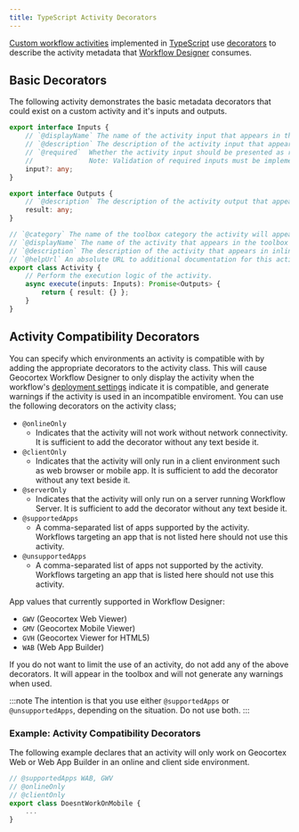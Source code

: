 ```yaml
---
title: TypeScript Activity Decorators
---
```


[Custom workflow activities](implement-custom-activity-web.mdx) implemented in [TypeScript](https://www.typescriptlang.org/) use [decorators](https://www.typescriptlang.org/docs/handbook/decorators.html) to describe the activity metadata that [Workflow Designer](https://apps.geocortex.com/workflow/designer/) consumes.

## Basic Decorators

The following activity demonstrates the basic metadata decorators that could exist on a custom activity and it's inputs and outputs.

```ts
export interface Inputs {
    // `@displayName` The name of the activity input that appears in the properties panel.
    // `@description` The description of the activity input that appears in inline help tooltips.
    // `@required`  Whether the activity input should be presented as required.
    //              Note: Validation of required inputs must be implemented by the `execute(inputs)` method of the activity.
    input?: any;
}

export interface Outputs {
    // `@description` The description of the activity output that appears in inline help tooltips.
    result: any;
}

// `@category` The name of the toolbox category the activity will appear in.
// `@displayName` The name of the activity that appears in the toolbox and properties panel.
// `@description` The description of the activity that appears in inline help tooltips.
// `@helpUrl` An absolute URL to additional documentation for this activity.
export class Activity {
    // Perform the execution logic of the activity.
    async execute(inputs: Inputs): Promise<Outputs> {
        return { result: {} };
    }
}
```

## Activity Compatibility Decorators

You can specify which environments an activity is compatible with by adding the appropriate decorators to the activity class. This will cause Geocortex Workflow Designer to only display the activity when the workflow's [deployment settings](https://docs.geocortex.com/workflow/latest/help/Default.htm#wf5/help/deployment-settings.htm) indicate it is compatible, and generate warnings if the activity is used in an incompatible enviroment. You can use the following decorators on the activity class;

-   `@onlineOnly`
    -   Indicates that the activity will not work without network connectivity. It is sufficient to add the decorator without any text beside it.
-   `@clientOnly`
    -   Indicates that the activity will only run in a client environment such as web browser or mobile app. It is sufficient to add the decorator without any text beside it.
-   `@serverOnly`
    -   Indicates that the activity will only run on a server running Workflow Server. It is sufficient to add the decorator without any text beside it.
-   `@supportedApps`
    -   A comma-separated list of apps supported by the activity. Workflows targeting an app that is not listed here should not use this activity.
-   `@unsupportedApps`
    -   A comma-separated list of apps not supported by the activity. Workflows targeting an app that is listed here should not use this activity.

App values that currently supported in Workflow Designer:

-   `GWV` (Geocortex Web Viewer)
-   `GMV` (Geocortex Mobile Viewer)
-   `GVH` (Geocortex Viewer for HTML5)
-   `WAB` (Web App Builder)

If you do not want to limit the use of an activity, do not add any of the above decorators. It will appear in the toolbox and will not generate any warnings when used.

:::note
The intention is that you use either `@supportedApps` or `@unsupportedApps`, depending on the situation. Do not use both.
:::

### Example: Activity Compatibility Decorators

The following example declares that an activity will only work on Geocortex Web or Web App Builder in an online and client side environment.

```ts
// @supportedApps WAB, GWV
// @onlineOnly
// @clientOnly
export class DoesntWorkOnMobile {
    ...
}
```
